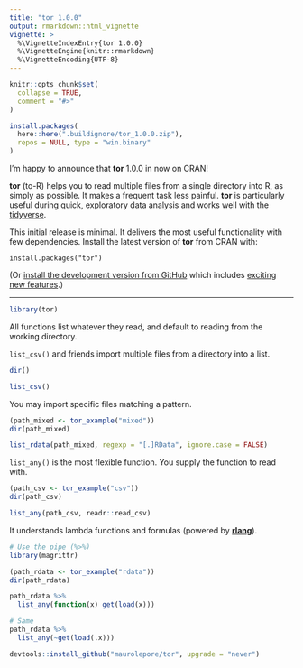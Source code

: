 ```yaml
---
title: "tor 1.0.0"
output: rmarkdown::html_vignette
vignette: >
  %\VignetteIndexEntry{tor 1.0.0}
  %\VignetteEngine{knitr::rmarkdown}
  %\VignetteEncoding{UTF-8}
---
```


```r
knitr::opts_chunk$set(
  collapse = TRUE,
  comment = "#>"
)

install.packages(
  here::here(".buildignore/tor_1.0.0.zip"), 
  repos = NULL, type = "win.binary"
)
```

I'm happy to announce that __tor__ 1.0.0 in now on CRAN! 

__tor__ (to-R) helps you to
read multiple files from a single directory into R, as simply as possible. It makes a frequent task less painful. __tor__ is particularly useful during quick, exploratory data analysis and works well with the [tidyverse](https://www.tidyverse.org/). 

This initial release is minimal. It delivers the most useful functionality with few dependencies. Install the latest version of __tor__ from CRAN with:

```
install.packages("tor")
```

(Or [install the development version from GitHub](https://maurolepore.github.io/tor/index.html) which includes [exciting new features](https://maurolepore.github.io/tor/news/index.html).)

---

```r
library(tor)
```

All functions list whatever they read, and default to reading from the working directory.

`list_csv()` and friends import multiple files from a directory into a list.

```r
dir()

list_csv()
```

You may import specific files matching a pattern.

```r
(path_mixed <- tor_example("mixed"))
dir(path_mixed)

list_rdata(path_mixed, regexp = "[.]RData", ignore.case = FALSE)
```

`list_any()` is the most flexible function. You supply the function to read with.

```r
(path_csv <- tor_example("csv"))
dir(path_csv)

list_any(path_csv, readr::read_csv)
```

It understands lambda functions and formulas (powered by [__rlang__](https://rlang.r-lib.org/)).

```r
# Use the pipe (%>%)
library(magrittr)

(path_rdata <- tor_example("rdata"))
dir(path_rdata)

path_rdata %>% 
  list_any(function(x) get(load(x)))

# Same
path_rdata %>% 
  list_any(~get(load(.x)))
```

```r
devtools::install_github("maurolepore/tor", upgrade = "never")
```

